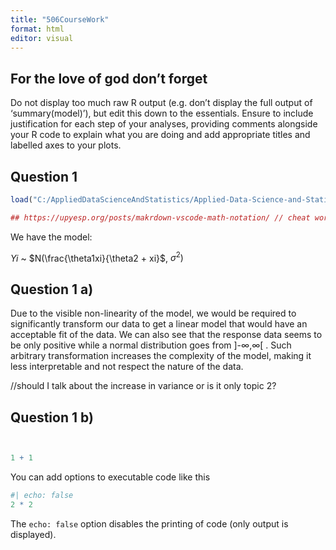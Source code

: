 ```yaml
---
title: "506CourseWork"
format: html
editor: visual
---
```


## For the love of god don't forget

Do not display too much raw R output (e.g. don’t display the full output of
‘summary(model)’), but edit this down to the essentials. Ensure to include justification for each step of your
analyses, providing comments alongside your R code to explain what you are doing and add appropriate titles
and labelled axes to your plots.


## Question 1

```r

load("C:/AppliedDataScienceAndStatistics/Applied-Data-Science-and-Statistics/Term2/StatisticalDataModeling/datasets_exercises_Assessment.RData")

## https://upyesp.org/posts/makrdown-vscode-math-notation/ // cheat worksheet
```

We have the model: 

$Yi$ ~ $N(\frac{\theta1xi}{\theta2 + xi}$, $\sigma^2)$

## Question 1 a)

Due to the visible non-linearity of the model, we would be required to significantly transform our data to get a linear model that would have an acceptable fit of the data. We can also see that the response data seems to be only positive while a normal distribution goes from ]-$\infty$,$\infty$[ . Such arbitrary transformation increases the complexity of the model, making it less interpretable and not respect the nature of the data.

//should I talk about the increase in variance or is it only topic 2?



## Question 1 b)



```r



```


```r



```

```r
1 + 1
```

You can add options to executable code like this

```r
#| echo: false
2 * 2
```

The `echo: false` option disables the printing of code (only output is
displayed).

